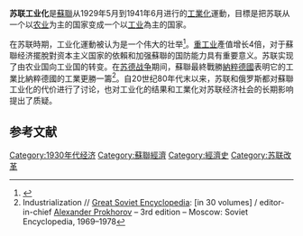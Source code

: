 '''苏联工业化'''是[[蘇聯|蘇聯]]从1929年5月到1941年6月进行的[[工業化|工業化]]運動，目標是把苏联从一个以[[农业|农业]]为主的国家变成一个以[[工业|工业]]為主的国家。   

在苏联時期，工业化運動被认为是一个伟大的壮举<ref name="Program_CPSS">{{Cite web |url=http://aleksandr-kommari.narod.ru/kpss_programma_1961.htm |title=Program of the Communist Party of the Soviet Union. 1961 |access-date=2020-08-30 |archive-date=2021-05-02 |archive-url=https://web.archive.org/web/20210502184847/http://aleksandr-kommari.narod.ru/kpss_programma_1961.htm |dead-url=no }}</ref>。[[重工業|重工业]]產值增长4倍，对于蘇聯经济擺脫對资本主义国家的依賴和加强蘇聯的国防能力具有重要意义。苏联实现了由农业国向工业国的转变。在[[苏德战争|苏德战争]]期间，蘇聯最終戰勝[[納粹德國|納粹德國]]表明它的工業比納粹德國的工業更勝一籌<ref name="GSE">Industrialization // [[Great_Soviet_Encyclopedia|Great Soviet Encyclopedia]]: [in 30 volumes] / editor-in-chief [[Alexander_Prokhorov|Alexander Prokhorov]] – 3rd edition – Moscow: Soviet Encyclopedia, 1969–1978</ref>。自20世纪80年代末以来，苏联和俄罗斯都对蘇聯工业化的代价进行了讨论，也对工业化的结果和工業化对苏联经济社会的长期影响提出了质疑。         

==参考文献==
{{reflist}}

[[Category:1930年代经济|Category:1930年代经济]]
[[Category:蘇聯經濟|Category:蘇聯經濟]]
[[Category:經濟史|Category:經濟史]]
[[Category:苏联改革|Category:苏联改革]]